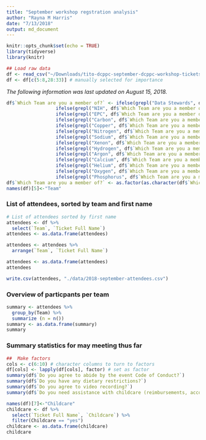 ```yaml
---
title: "September workshop regstration analysis"
author: "Rayna M Harris"
date: "7/13/2018"
output: md_document
---
```


```r
knitr::opts_chunk$set(echo = TRUE)
library(tidyverse)
library(knitr)
```


```r
## Load raw data
df <- read_csv("~/Downloads/tito-dcppc-september-dcppc-workshop-tickets-for-rayna-harris-gmail-com-1103404.csv")
df <- df[c(5:8,28:33)] # manually selected for importance
```

_The following information was last updated on August 15, 2018._

```r
df$`Which Team are you a member of?` <- ifelse(grepl("Data Stewards", df$`Which Team are you a member of?`), "Data Stewards",
                  ifelse(grepl("NIH", df$`Which Team are you a member of?`), "Hydrogen",
                  ifelse(grepl("EPC", df$`Which Team are you a member of?`), "EPC",
                  ifelse(grepl("Carbon", df$`Which Team are you a member of?`), "Carbon",
                  ifelse(grepl("Copper", df$`Which Team are you a member of?`), "Copper",
                  ifelse(grepl("Nitrogen", df$`Which Team are you a member of?`), "Nitrogen",
                  ifelse(grepl("Sodium", df$`Which Team are you a member of?`), "Sodium",
                  ifelse(grepl("Xenon", df$`Which Team are you a member of?`), "Xenon",
                  ifelse(grepl("Hydrogen", df$`Which Team are you a member of?`), "Hydrogen", 
                  ifelse(grepl("Argon", df$`Which Team are you a member of?`), "Argon",
                  ifelse(grepl("Calcium", df$`Which Team are you a member of?`), "Calcium",
                  ifelse(grepl("Helium", df$`Which Team are you a member of?`), "Helium",
                  ifelse(grepl("Oxygen", df$`Which Team are you a member of?`), "Oxygen",
                  ifelse(grepl("Phosphorus", df$`Which Team are you a member of?`), "Phosphorus", "Other"))))))))))))))
df$`Which Team are you a member of?` <- as.factor(as.character(df$`Which Team are you a member of?`))
names(df)[5]<-"Team"

```


### List of attendees, sorted by team and first name


```r
# List of attendees sorted by first name
attendees <- df %>% 
  select(`Team`, `Ticket Full Name`) 
attendees <- as.data.frame(attendees)

attendees <- attendees %>%  
  arrange(`Team`, `Ticket Full Name`)

attendees <- as.data.frame(attendees)
attendees

write.csv(attendees, "./data/2018-september-attendees.csv")
```


### Overview of particpants per team


```r
summary <- attendees %>%
  group_by(Team) %>%
  summarize (n = n())
summary <- as.data.frame(summary)
summary
```

###  Summary statistics for may meeting thus far
```r
##  Make factors
cols <- c(6:10) # character columns to turn to factors
df[cols] <- lapply(df[cols], factor) # set as factor
summary(df$`Do you agree to abide by the event Code of Conduct?`) 
summary(df$`Do you have any dietary restrictions?`)
summary(df$`Do you agree to video recording?`)
summary(df$`Do you need assistance with childcare (reimbursements, accomdations)?`)
```

```r
names(df)[7]<-"Childcare"
childcare <- df %>% 
  select(`Ticket Full Name`, `Childcare`) %>%  
  filter(Childcare == "yes")
childcare <- as.data.frame(childcare)
childcare
```


